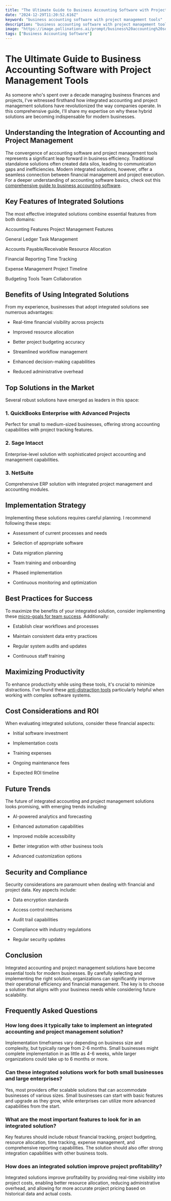 ```yaml
---
title: "The Ultimate Guide to Business Accounting Software with Project Management Tools"
date: "2024-12-29T11:20:52.616Z"
keyword: "business accounting software with project management tools"
description: "business accounting software with project management tools"
image: "https://image.pollinations.ai/prompt/business%20accounting%20software%20with%20project%20management%20tools%2C%20realistic%20photo%2C%20high%20quality%2C%204k?width=1024&height=1024&nologo=true"
tags: ["Business Accounting Software"]
---
```


# The Ultimate Guide to Business Accounting Software with Project Management Tools


As someone who's spent over a decade managing business finances and projects, I've witnessed firsthand how integrated accounting and project management solutions have revolutionized the way companies operate. In this comprehensive guide, I'll share my expertise on why these hybrid solutions are becoming indispensable for modern businesses.



## Understanding the Integration of Accounting and Project Management


The convergence of accounting software and project management tools represents a significant leap forward in business efficiency. Traditional standalone solutions often created data silos, leading to communication gaps and inefficiencies. Modern integrated solutions, however, offer a seamless connection between financial management and project execution. For a deeper understanding of accounting software basics, check out this [comprehensive guide to business accounting software](https://productivityprospect.com/blog/business-accounting-software/).



## Key Features of Integrated Solutions


The most effective integrated solutions combine essential features from both domains:





Accounting Features
Project Management Features


General Ledger
Task Management


Accounts Payable/Receivable
Resource Allocation


Financial Reporting
Time Tracking


Expense Management
Project Timeline


Budgeting Tools
Team Collaboration





## Benefits of Using Integrated Solutions


From my experience, businesses that adopt integrated solutions see numerous advantages:




- Real-time financial visibility across projects

- Improved resource allocation

- Better project budgeting accuracy

- Streamlined workflow management

- Enhanced decision-making capabilities

- Reduced administrative overhead



## Top Solutions in the Market


Several robust solutions have emerged as leaders in this space:



### 1. QuickBooks Enterprise with Advanced Projects

Perfect for small to medium-sized businesses, offering strong accounting capabilities with project tracking features.



### 2. Sage Intacct

Enterprise-level solution with sophisticated project accounting and management capabilities.



### 3. NetSuite

Comprehensive ERP solution with integrated project management and accounting modules.



## Implementation Strategy


Implementing these solutions requires careful planning. I recommend following these steps:




- Assessment of current processes and needs

- Selection of appropriate software

- Data migration planning

- Team training and onboarding

- Phased implementation

- Continuous monitoring and optimization



## Best Practices for Success


To maximize the benefits of your integrated solution, consider implementing these [micro-goals for team success](https://productivityprospect.com/blog/micro-goals-for-team-success-in-project-management/). Additionally:




- Establish clear workflows and processes

- Maintain consistent data entry practices

- Regular system audits and updates

- Continuous staff training



## Maximizing Productivity


To enhance productivity while using these tools, it's crucial to minimize distractions. I've found these [anti-distraction tools](https://productivityprospect.com/blog/anti-distraction-tools/) particularly helpful when working with complex software systems.



## Cost Considerations and ROI


When evaluating integrated solutions, consider these financial aspects:




- Initial software investment

- Implementation costs

- Training expenses

- Ongoing maintenance fees

- Expected ROI timeline



## Future Trends


The future of integrated accounting and project management solutions looks promising, with emerging trends including:




- AI-powered analytics and forecasting

- Enhanced automation capabilities

- Improved mobile accessibility

- Better integration with other business tools

- Advanced customization options



## Security and Compliance


Security considerations are paramount when dealing with financial and project data. Key aspects include:




- Data encryption standards

- Access control mechanisms

- Audit trail capabilities

- Compliance with industry regulations

- Regular security updates



## Conclusion


Integrated accounting and project management solutions have become essential tools for modern businesses. By carefully selecting and implementing the right solution, organizations can significantly improve their operational efficiency and financial management. The key is to choose a solution that aligns with your business needs while considering future scalability.



## Frequently Asked Questions


### How long does it typically take to implement an integrated accounting and project management solution?

Implementation timeframes vary depending on business size and complexity, but typically range from 2-6 months. Small businesses might complete implementation in as little as 4-6 weeks, while larger organizations could take up to 6 months or more.



### Can these integrated solutions work for both small businesses and large enterprises?

Yes, most providers offer scalable solutions that can accommodate businesses of various sizes. Small businesses can start with basic features and upgrade as they grow, while enterprises can utilize more advanced capabilities from the start.



### What are the most important features to look for in an integrated solution?

Key features should include robust financial tracking, project budgeting, resource allocation, time tracking, expense management, and comprehensive reporting capabilities. The solution should also offer strong integration capabilities with other business tools.



### How does an integrated solution improve project profitability?

Integrated solutions improve profitability by providing real-time visibility into project costs, enabling better resource allocation, reducing administrative overhead, and allowing for more accurate project pricing based on historical data and actual costs.

